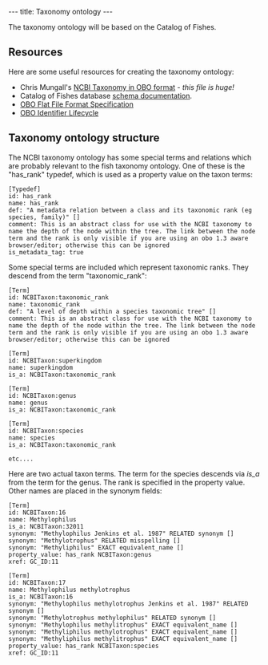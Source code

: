 ---
title: Taxonomy ontology
---

The taxonomy ontology will be based on the Catalog of Fishes.

==Resources==

Here are some useful resources for creating the taxonomy ontology:

* Chris Mungall's [http://www.berkeleybop.org/ontologies/obo-all/ncbi_taxonomy/ncbi_taxonomy.obo NCBI Taxonomy in OBO format] - ''this file is huge!''
* Catalog of Fishes database [[cof_schema|schema documentation]].
* [http://www.geneontology.org/GO.format.obo-1_2.shtml OBO Flat File Format Specification]
* [http://www.obofoundry.org/wiki/index.php/Identifiers OBO Identifier Lifecycle]

==Taxonomy ontology structure==

The NCBI taxonomy ontology has some special terms and relations which are probably relevant to the fish taxonomy ontology.  One of these is the "has_rank" typedef, which is used as a property value on the taxon terms:

<pre>
[Typedef]
id: has_rank
name: has_rank
def: "A metadata relation between a class and its taxonomic rank (eg species, family)" []
comment: This is an abstract class for use with the NCBI taxonomy to name the depth of the node within the tree. The link between the node term and the rank is only visible if you are using an obo 1.3 aware browser/editor; otherwise this can be ignored
is_metadata_tag: true
</pre>

Some special terms are included which represent taxonomic ranks.  They descend from the term "taxonomic_rank":

<pre>
[Term]
id: NCBITaxon:taxonomic_rank
name: taxonomic_rank
def: "A level of depth within a species taxonomic tree" []
comment: This is an abstract class for use with the NCBI taxonomy to name the depth of the node within the tree. The link between the node term and the rank is only visible if you are using an obo 1.3 aware browser/editor; otherwise this can be ignored

[Term]
id: NCBITaxon:superkingdom
name: superkingdom
is_a: NCBITaxon:taxonomic_rank

[Term]
id: NCBITaxon:genus
name: genus
is_a: NCBITaxon:taxonomic_rank

[Term]
id: NCBITaxon:species
name: species
is_a: NCBITaxon:taxonomic_rank

etc....
</pre>

Here are two actual taxon terms.  The term for the species descends via ''is_a'' from the term for the genus.  The rank is specified in the property value.  Other names are placed in the synonym fields:

<pre>
[Term]
id: NCBITaxon:16
name: Methylophilus
is_a: NCBITaxon:32011
synonym: "Methylophilus Jenkins et al. 1987" RELATED synonym []
synonym: "Methylotrophus" RELATED misspelling []
synonym: "Methyliphilus" EXACT equivalent_name []
property_value: has_rank NCBITaxon:genus
xref: GC_ID:11

[Term]
id: NCBITaxon:17
name: Methylophilus methylotrophus
is_a: NCBITaxon:16
synonym: "Methylophilus methylotrophus Jenkins et al. 1987" RELATED synonym []
synonym: "Methylotrophus methylophilus" RELATED synonym []
synonym: "Methylophilus methylitrophus" EXACT equivalent_name []
synonym: "Methyliphilus methylotrophus" EXACT equivalent_name []
synonym: "Methyliphilus methylitrophus" EXACT equivalent_name []
property_value: has_rank NCBITaxon:species
xref: GC_ID:11
</pre>